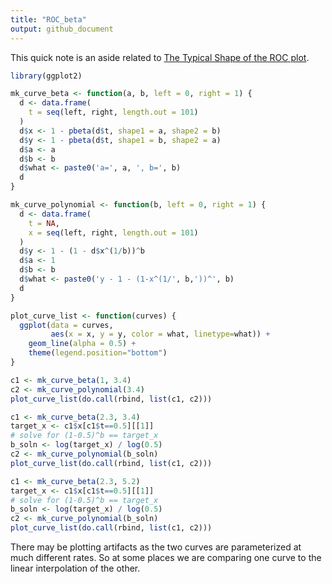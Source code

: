 ```yaml
---
title: "ROC_beta"
output: github_document
---
```


This quick note is an aside related to [The Typical Shape of the ROC plot](https://github.com/WinVector/Examples/blob/main/rebalance/ROC_shape.md).

```r
library(ggplot2)
```

```r
mk_curve_beta <- function(a, b, left = 0, right = 1) {
  d <- data.frame(
    t = seq(left, right, length.out = 101)
  )
  d$x <- 1 - pbeta(d$t, shape1 = a, shape2 = b)
  d$y <- 1 - pbeta(d$t, shape1 = b, shape2 = a)
  d$a <- a
  d$b <- b
  d$what <- paste0('a=', a, ', b=', b)
  d
}

mk_curve_polynomial <- function(b, left = 0, right = 1) {
  d <- data.frame(
    t = NA,
    x = seq(left, right, length.out = 101)
  )
  d$y <- 1 - (1 - d$x^(1/b))^b
  d$a <- 1
  d$b <- b
  d$what <- paste0('y - 1 - (1-x^(1/', b,'))^', b)
  d
}

plot_curve_list <- function(curves) {
  ggplot(data = curves,
         aes(x = x, y = y, color = what, linetype=what)) + 
    geom_line(alpha = 0.5) +
    theme(legend.position="bottom")
}

c1 <- mk_curve_beta(1, 3.4)
c2 <- mk_curve_polynomial(3.4)
plot_curve_list(do.call(rbind, list(c1, c2)))
```

```r
c1 <- mk_curve_beta(2.3, 3.4)
target_x <- c1$x[c1$t==0.5][[1]]
# solve for (1-0.5)^b == target_x
b_soln <- log(target_x) / log(0.5)
c2 <- mk_curve_polynomial(b_soln)
plot_curve_list(do.call(rbind, list(c1, c2)))
```

```r
c1 <- mk_curve_beta(2.3, 5.2)
target_x <- c1$x[c1$t==0.5][[1]]
# solve for (1-0.5)^b == target_x
b_soln <- log(target_x) / log(0.5)
c2 <- mk_curve_polynomial(b_soln)
plot_curve_list(do.call(rbind, list(c1, c2)))
```

There may be plotting artifacts as the two curves are parameterized at much different rates. So at some places we are comparing one curve to the linear interpolation of the other.